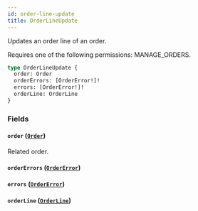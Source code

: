 ```yaml
---
id: order-line-update
title: OrderLineUpdate
---
```



Updates an order line of an order. 

Requires one of the following permissions: MANAGE_ORDERS.

```graphql
type OrderLineUpdate {
  order: Order
  orderErrors: [OrderError!]!
  errors: [OrderError!]!
  orderLine: OrderLine
}
```


### Fields

#### `order` ([`Order`](../../../developer/api-reference/objects/order))

Related order.


#### `orderErrors` ([`OrderError`](../../../developer/api-reference/objects/order-error))




#### `errors` ([`OrderError`](../../../developer/api-reference/objects/order-error))




#### `orderLine` ([`OrderLine`](../../../developer/api-reference/objects/order-line))






